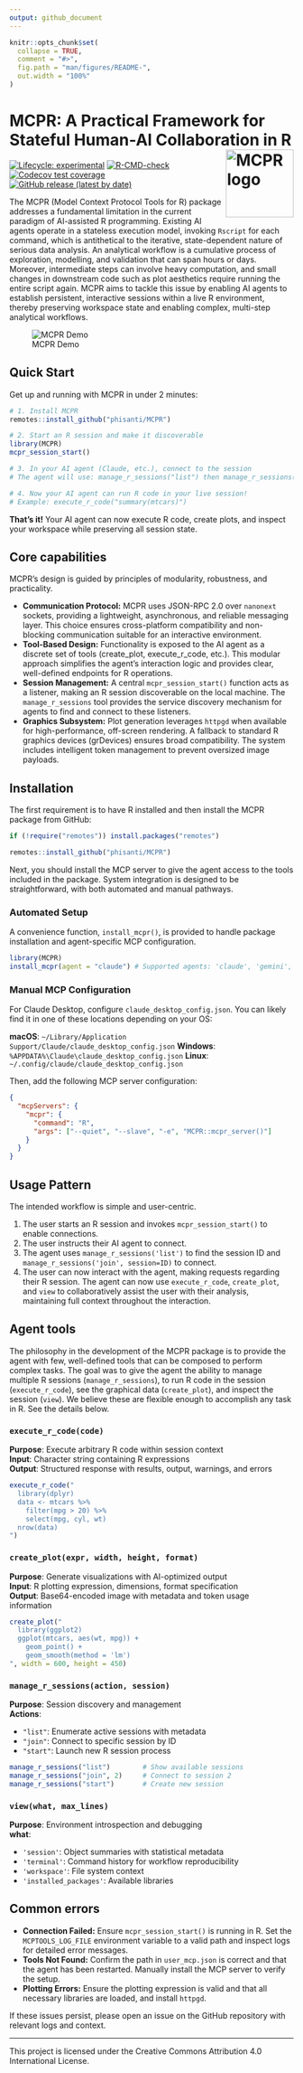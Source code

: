 ```yaml
---
output: github_document
---
```


<!-- README.md is generated from README.Rmd. Please edit that file -->

```r
knitr::opts_chunk$set(
  collapse = TRUE,
  comment = "#>",
  fig.path = "man/figures/README-",
  out.width = "100%"
)
```

# MCPR: A Practical Framework for Stateful Human-AI Collaboration in R <a href="https://phisanti.github.io/MCPR/" alt="MCPR"><img src="man/figures/logo.png" alt="MCPR logo" align="right" width="120" /></a>

<!-- badges: start -->
[![Lifecycle: experimental](https://img.shields.io/badge/lifecycle-experimental-orange.svg)](https://lifecycle.r-lib.org/articles/stages.html#experimental)
[![R-CMD-check](https://github.com/phisanti/MCPR/actions/workflows/R-CMD-check.yaml/badge.svg)](https://github.com/phisanti/MCPR/actions/workflows/R-CMD-check.yaml)
[![Codecov test coverage](https://codecov.io/gh/phisanti/MCPR/branch/main/graph/badge.svg)](https://app.codecov.io/gh/phisanti/MCPR?branch=main)
[![GitHub release (latest by date)](https://img.shields.io/github/v/release/phisanti/MCPR)](https://github.com/phisanti/MCPR/releases)
<!-- badges: end -->

The MCPR (Model Context Protocol Tools for R) package addresses a fundamental limitation in the current paradigm of AI-assisted R programming. Existing AI agents operate in a stateless execution model, invoking `Rscript` for each command, which is antithetical to the iterative, state-dependent nature of serious data analysis. An analytical workflow is a cumulative process of exploration, modelling, and validation that can span hours or days. Moreover, intermediate steps can involve heavy computation, and small changes in downstream code such as plot aesthetics require running the entire script again. MCPR aims to tackle this issue by enabling AI agents to establish persistent, interactive sessions within a live R environment, thereby preserving workspace state and enabling complex, multi-step analytical workflows.

![MCPR Demo](man/figures/mcpr_demo.gif)

## Quick Start

Get up and running with MCPR in under 2 minutes:

```r
# 1. Install MCPR
remotes::install_github("phisanti/MCPR")

# 2. Start an R session and make it discoverable
library(MCPR)
mcpr_session_start()

# 3. In your AI agent (Claude, etc.), connect to the session
# The agent will use: manage_r_sessions("list") then manage_r_sessions("join", session_id)

# 4. Now your AI agent can run R code in your live session!
# Example: execute_r_code("summary(mtcars)")
```

**That's it!** Your AI agent can now execute R code, create plots, and inspect your workspace while preserving all session state.

## Core capabilities

MCPR's design is guided by principles of modularity, robustness, and practicality.

- **Communication Protocol:** MCPR uses JSON-RPC 2.0 over `nanonext` sockets, providing a lightweight, asynchronous, and reliable messaging layer. This choice ensures cross-platform compatibility and non-blocking communication suitable for an interactive environment.
- **Tool-Based Design:** Functionality is exposed to the AI agent as a discrete set of tools (create_plot, execute_r_code, etc.). This modular approach simplifies the agent's interaction logic and provides clear, well-defined endpoints for R operations.
- **Session Management:** A central `mcpr_session_start()` function acts as a listener, making an R session discoverable on the local machine. The `manage_r_sessions` tool provides the service discovery mechanism for agents to find and connect to these listeners.
- **Graphics Subsystem:** Plot generation leverages `httpgd` when available for high-performance, off-screen rendering. A fallback to standard R graphics devices (grDevices) ensures broad compatibility. The system includes intelligent token management to prevent oversized image payloads.

## Installation
The first requirement is to have R installed and then install the MCPR package from GitHub:

```r
if (!require("remotes")) install.packages("remotes")

remotes::install_github("phisanti/MCPR")
```

Next, you should install the MCP server to give the agent access to the tools included in the package. System integration is designed to be straightforward, with both automated and manual pathways.

### Automated Setup
A convenience function, `install_mcpr()`, is provided to handle package installation and agent-specific MCP configuration.

```r
library(MCPR)
install_mcpr(agent = "claude") # Supported agents: 'claude', 'gemini', 'copilot'
```
### Manual MCP Configuration

For Claude Desktop, configure `claude_desktop_config.json`. You can likely find it in one of these locations depending on your OS:

**macOS**: `~/Library/Application Support/Claude/claude_desktop_config.json`
**Windows**: `%APPDATA%\Claude\claude_desktop_config.json`
**Linux**: `~/.config/claude/claude_desktop_config.json`

Then, add the following MCP server configuration:
```json
{
  "mcpServers": {
    "mcpr": {
      "command": "R",
      "args": ["--quiet", "--slave", "-e", "MCPR::mcpr_server()"]
    }
  }
}
```
## Usage Pattern
The intended workflow is simple and user-centric.

1. The user starts an R session and invokes `mcpr_session_start()` to enable connections.
2. The user instructs their AI agent to connect.
3. The agent uses `manage_r_sessions('list')` to find the session ID and `manage_r_sessions('join', session=ID)` to connect.
4. The user can now interact with the agent, making requests regarding their R session. The agent can now use `execute_r_code`, `create_plot`, and `view` to collaboratively assist the user with their analysis, maintaining full context throughout the interaction.

## Agent tools
The philosophy in the development of the MCPR package is to provide the agent with few, well-defined tools that can be composed to perform complex tasks. The goal was to give the agent the ability to manage multiple R sessions (`manage_r_sessions`), to run R code in the session (`execute_r_code`), see the graphical data (`create_plot`), and inspect the session (`view`). We believe these are flexible enough to accomplish any task in R. See the details below.

### `execute_r_code(code)`
**Purpose**: Execute arbitrary R code within session context  
**Input**: Character string containing R expressions  
**Output**: Structured response with results, output, warnings, and errors
  
```r
execute_r_code("
  library(dplyr)
  data <- mtcars %>% 
    filter(mpg > 20) %>%
    select(mpg, cyl, wt)
  nrow(data)
")
```

### `create_plot(expr, width, height, format)`
**Purpose**: Generate visualizations with AI-optimized output  
**Input**: R plotting expression, dimensions, format specification  
**Output**: Base64-encoded image with metadata and token usage information

```r
create_plot("
  library(ggplot2)
  ggplot(mtcars, aes(wt, mpg)) + 
    geom_point() + 
    geom_smooth(method = 'lm')
", width = 600, height = 450)
```

### `manage_r_sessions(action, session)`
**Purpose**: Session discovery and management  
**Actions**:  

- `"list"`: Enumerate active sessions with metadata  
- `"join"`: Connect to specific session by ID  
- `"start"`: Launch new R session process

```r
manage_r_sessions("list")        # Show available sessions
manage_r_sessions("join", 2)     # Connect to session 2
manage_r_sessions("start")       # Create new session
```

### `view(what, max_lines)`
**Purpose**: Environment introspection and debugging  
**what**:  

- `'session'`: Object summaries with statistical metadata  
- `'terminal'`: Command history for workflow reproducibility  
- `'workspace'`: File system context  
- `'installed_packages'`: Available libraries

## Common errors
- **Connection Failed:** Ensure `mcpr_session_start()` is running in R. Set the `MCPTOOLS_LOG_FILE` environment variable to a valid path and inspect logs for detailed error messages.
- **Tools Not Found:** Confirm the path in `user_mcp.json` is correct and that the agent has been restarted. Manually install the MCP server to verify the setup.
- **Plotting Errors:** Ensure the plotting expression is valid and that all necessary libraries are loaded, and install `httpgd`.

If these issues persist, please open an issue on the GitHub repository with relevant logs and context.

---

This project is licensed under the Creative Commons Attribution 4.0 International License.